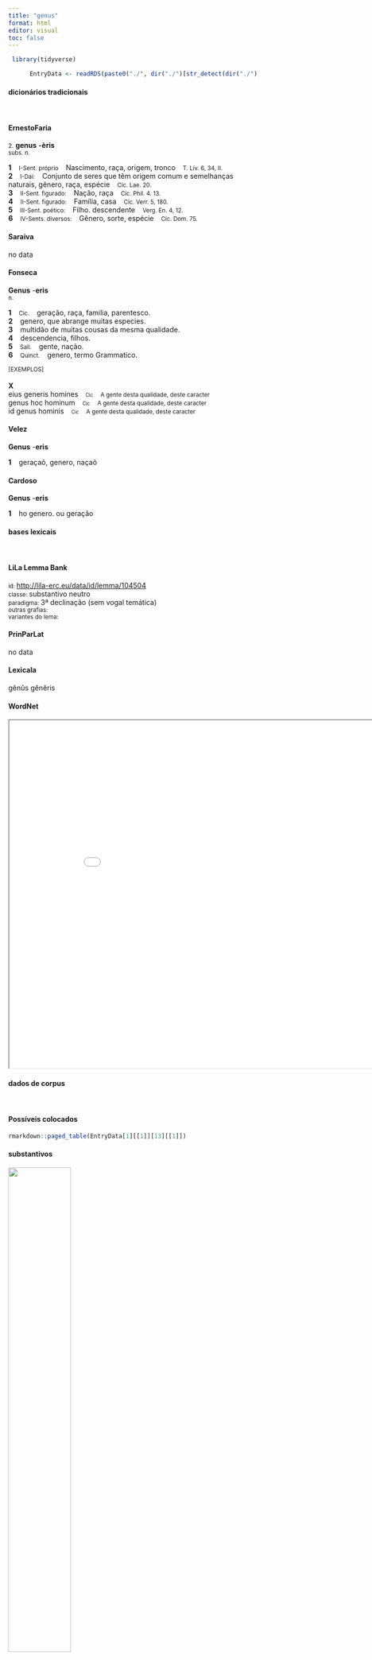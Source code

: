 ```yaml
---
title: "genus"
format: html
editor: visual
toc: false
---
```



```r
 library(tidyverse) 

      EntryData <- readRDS(paste0("./", dir("./")[str_detect(dir("./"), "_xx103-101-110-117-115xx_.rds")]))

```


#### dicionários tradicionais

&emsp;




::: panel-tabset

#### ErnestoFaria

<small>2.</small> <b>genus</b> <b>-èris</b> <br> <small>subs. n.</small> <br> <small></small>   <p> <b>1</b> &ensp; <small>I-Sent. próprio</small> &ensp; Nascimento, raça, origem, tronco &ensp; <small>T. Lív. 6, 34, II.</small> <br> <b>2</b> &ensp; <small>I-Daí:</small> &ensp; Conjunto de seres que têm origem comum e semelhanças naturais, gênero, raça, espécie &ensp; <small>Cíc. Lae. 20.</small> <br> <b>3</b> &ensp; <small>II-Sent. figurado:</small> &ensp; Nação, raça &ensp; <small>Cíc. Phil. 4. 13.</small> <br> <b>4</b> &ensp; <small>II-Sent. figurado:</small> &ensp; Família, casa &ensp; <small>Cíc. Verr. 5, 180.</small> <br> <b>5</b> &ensp; <small>III-Sent. poético:</small> &ensp; Filho. descendente &ensp; <small>Verg. En. 4, 12.</small> <br> <b>6</b> &ensp; <small>IV-Sents. diversos:</small> &ensp; Gênero, sorte, espécie &ensp; <small>Cíc. Dom. 75.</small> </p>




#### Saraiva

no data




#### Fonseca

<b>Genus</b> -<b>eris</b> <br> <small>n.</small>   <p> <b>1</b> &ensp; <small>Cic.</small> &ensp; geração, raça, familia, parentesco. <br> <b>2</b> &ensp; genero, que abrange muitas especies. <br> <b>3</b> &ensp; multidão de muitas cousas da mesma qualidade. <br> <b>4</b> &ensp; descendencia, filhos. <br> <b>5</b> &ensp; <small>Sall.</small> &ensp; gente, nação. <br> <b>6</b> &ensp; <small>Quinct.</small> &ensp; genero, termo Grammatico. </p>   <p><small>[EXEMPLOS]</small><br> <br><b>X</b><br>eius generis homines &ensp; <small><small>Cic</small></small> &ensp; <small>A gente desta qualidade, deste caracter</small> <br> genus hoc hominum &ensp; <small><small>Cic</small></small> &ensp; <small>A gente desta qualidade, deste caracter</small> <br> id genus hominis &ensp; <small><small>Cic</small></small> &ensp; <small>A gente desta qualidade, deste caracter</small> </p>




#### Velez

<b>Genus</b> -<b>eris</b>   <p> <b>1</b> &ensp; geraçaõ, genero, naçaõ </p>




#### Cardoso

<b>Genus</b> -<b>eris</b>   <p> <b>1</b> &ensp; ho genero. ou geração </p>


:::



#### bases lexicais

&emsp;






::: panel-tabset

#### LiLa Lemma Bank

<small> id: </small> <a href=' http://lila-erc.eu/data/id/lemma/104504 ' target="_blank"> http://lila-erc.eu/data/id/lemma/104504 </a> <br>
<small> classe: </small> substantivo neutro   <br>
<small> paradigma: </small> 3ª declinação (sem vogal temática) <br>
<small> outras grafias: </small>  <br>
<small> variantes do lema: </small>  <br>





#### PrinParLat

no data




#### Lexicala

gĕnŭs 
 gĕnĕris




#### WordNet

<iframe width='900' height='700' src='Media/Tree__xx103-101-110-117-115xx__sem_type_lexemes_pt.html'>

</iframe>


:::



#### dados de corpus

&emsp;




::: panel-tabset

#### Possíveis colocados

```r

rmarkdown::paged_table(EntryData[1][[1]][13][[1]])

```


#### substantivos

![](./Media/wordcloud__xx103-101-110-117-115xx__BY_collocate_scoreSUBST.webp){width=50% fig-alt='This chart plots collocate by scoreSUBST, for the headword genus here are all the values plotted: collocate: humanus; scoreSUBST: 0. collocate: homo; scoreSUBST: 3. collocate: mortalis; scoreSUBST: 2. collocate: oratio; scoreSUBST: 2. collocate: bellum; scoreSUBST: 2. collocate: nascor; scoreSUBST: 0. collocate: hic; scoreSUBST: 0. collocate: alter; scoreSUBST: 0. collocate: honor; scoreSUBST: 2. collocate: copia; scoreSUBST: 2. collocate: idem; scoreSUBST: 0. collocate: quisque; scoreSUBST: 0. collocate: uita; scoreSUBST: 2. collocate: unus; scoreSUBST: 0. collocate: mors; scoreSUBST: 2. collocate: omnis; scoreSUBST: 0. collocate: dico; scoreSUBST: 0. collocate: quis; scoreSUBST: 0. collocate: et; scoreSUBST: 0'}




#### adjetivos

![](./Media/wordcloud__xx103-101-110-117-115xx__BY_collocate_scoreADJ.webp){width=50% fig-alt='This chart plots collocate by scoreADJ, for the headword genus here are all the values plotted: collocate: humanus; scoreADJ: 4. collocate: homo; scoreADJ: 0. collocate: mortalis; scoreADJ: 0. collocate: oratio; scoreADJ: 0. collocate: bellum; scoreADJ: 0. collocate: nascor; scoreADJ: 0. collocate: hic; scoreADJ: 0. collocate: alter; scoreADJ: 0. collocate: honor; scoreADJ: 0. collocate: copia; scoreADJ: 0. collocate: idem; scoreADJ: 0. collocate: quisque; scoreADJ: 0. collocate: uita; scoreADJ: 0. collocate: unus; scoreADJ: 0. collocate: mors; scoreADJ: 0. collocate: omnis; scoreADJ: 0. collocate: dico; scoreADJ: 0. collocate: quis; scoreADJ: 0. collocate: et; scoreADJ: 0'}




#### verbos

![](./Media/wordcloud__xx103-101-110-117-115xx__BY_collocate_scoreVERBO.webp){width=50% fig-alt='This chart plots collocate by scoreVERBO, for the headword genus here are all the values plotted: collocate: humanus; scoreVERBO: 0. collocate: homo; scoreVERBO: 0. collocate: mortalis; scoreVERBO: 0. collocate: oratio; scoreVERBO: 0. collocate: bellum; scoreVERBO: 0. collocate: nascor; scoreVERBO: 2. collocate: hic; scoreVERBO: 0. collocate: alter; scoreVERBO: 0. collocate: honor; scoreVERBO: 0. collocate: copia; scoreVERBO: 0. collocate: idem; scoreVERBO: 0. collocate: quisque; scoreVERBO: 0. collocate: uita; scoreVERBO: 0. collocate: unus; scoreVERBO: 0. collocate: mors; scoreVERBO: 0. collocate: omnis; scoreVERBO: 0. collocate: dico; scoreVERBO: 1. collocate: quis; scoreVERBO: 0. collocate: et; scoreVERBO: 0'}




#### advérbios

![](./Media/wordcloud__xx103-101-110-117-115xx__BY_collocate_scoreADV.webp){width=50% fig-alt='This chart plots collocate by scoreADV, for the headword genus here are all the values plotted: collocate: humanus; scoreADV: 0. collocate: homo; scoreADV: 0. collocate: mortalis; scoreADV: 0. collocate: oratio; scoreADV: 0. collocate: bellum; scoreADV: 0. collocate: nascor; scoreADV: 0. collocate: hic; scoreADV: 0. collocate: alter; scoreADV: 0. collocate: honor; scoreADV: 0. collocate: copia; scoreADV: 0. collocate: idem; scoreADV: 0. collocate: quisque; scoreADV: 0. collocate: uita; scoreADV: 0. collocate: unus; scoreADV: 0. collocate: mors; scoreADV: 0. collocate: omnis; scoreADV: 0. collocate: dico; scoreADV: 0. collocate: quis; scoreADV: 0. collocate: et; scoreADV: 0'}




#### preposições e conjunções

![](./Media/wordcloud__xx103-101-110-117-115xx__BY_collocate_scoreFUNC.webp){width=50% fig-alt='This chart plots collocate by scoreFUNC, for the headword genus here are all the values plotted: collocate: humanus; scoreFUNC: 0. collocate: homo; scoreFUNC: 0. collocate: mortalis; scoreFUNC: 0. collocate: oratio; scoreFUNC: 0. collocate: bellum; scoreFUNC: 0. collocate: nascor; scoreFUNC: 0. collocate: hic; scoreFUNC: 0. collocate: alter; scoreFUNC: 0. collocate: honor; scoreFUNC: 0. collocate: copia; scoreFUNC: 0. collocate: idem; scoreFUNC: 0. collocate: quisque; scoreFUNC: 0. collocate: uita; scoreFUNC: 0. collocate: unus; scoreFUNC: 0. collocate: mors; scoreFUNC: 0. collocate: omnis; scoreFUNC: 0. collocate: dico; scoreFUNC: 0. collocate: quis; scoreFUNC: 0. collocate: et; scoreFUNC: 0'}


:::



::: panel-tabset

#### ExemplosTraduzidos

<p> alterum <b>genus</b> est equitum <br> <small> Caes.Gal.6.15.1 <br> A outra classe é a dos cavaleiros. <small> [JDD] </small> </small> </p>
; <p> <b>genus</b> hoc est voluptatis meae <br> <small> Cic.Att.1.9.2 <br> Este é meu gênero de prazer. <small> [JDD] </small> </small> </p>
; <p> sola ius aecum <b>generis</b> humani <br> <small> Sen.Ep.123.16 <br> O único direito igual do gênero humano. <small> [JDD] </small> </small> </p>
; <p> Italiam quaero patriam et <b>genus</b> ab Ioue summo <br> <small> Verg.A.1.380 <br> Busco a Itália, minha pátria, e minha raça provém do supremo Júpiter. <small> [JDD] </small> </small> </p>
; <p> nullo <b>genere</b> homines mollius moriuntur sed nec diutius <br> <small> Sen.Ep.30.4 <br> De nenhum outro modo os homens morrem mais docemente, mas nem com mais lentidão. <small> [JDD] </small> </small> </p>
; <p> quintum <b>genus</b> est parricidarum sicariorum denique omnium facinerosorum <br> <small> Cic.Catil.2.22.1 <br> O quinto tipo é o dos parricidas, dos assassinos, enfim, de todos os facínoras. <small> [JDD] </small> </small> </p>
; <p> quoniam de <b>genere</b> belli dixi nunc de magnitudine pauca dicam <br> <small> Cic.Man.20 <br> Visto que disse sobre o gênero dessa guerra, agora vou dizer umas poucas palavras sobre sua magnitude. <small> [JDD] </small> </small> </p>
; <p> sumptus unius <b>generis</b> obiectus est habitationis triginta milibus dixistis habitare <br> <small> Cic.Cael.17 <br> Gasto de um único tipo lhe foi imputado, o da moradia; dissestes que ele mora por trinta mil. <small> [JDD] </small> </small> </p>
; <p> sed cum eius <b>generis</b> copia deficit etiam ad innocentium supplicia descendunt <br> <small> Caes.Gal.6.16.5 <br> mas quando falta abundâcia desse tipo, descem até mesmo para os suplícios dos inocentes. <small> [JDD, de outra edição] </small> </small> </p>
; <p> quo de <b>genere</b> mortis difficile dictu est quid homines suspicentur uidetis <br> <small> Cic.Amici.12 <br> e desse tipo de morte é difícil falar; vedes o que os homens suspeitam. <small> [JDD] </small> </small> </p>
; <p> quo in <b>genere</b> maxime delectarunt duae fere eodem tempore abs te Buthroto datae <br> <small> Cic.Att.4.16.1 <br> Nesse tipo, me deleitaram principalmente duas entregues por ti quase ao mesmo tempo em Butroto. <small> [JDD] </small> </small> </p>
; <p> si <b>genus</b> humanum et mortalia temnitis arma at sperate deos memores fandi atque nefandi <br> <small> Verg.A.1.542 <br> Se desprezais a raça humana e as armas mortais, esperai ao menos que os deuses têm lembrança do bem e do mal. <small> [JDD] </small> </small> </p>
; <p> Mutandum tibi propositum est ut vitae <b>genus</b> , Intrare si Musarum limen cogitas . <br> <small> Phaed.3.pr <br> Deves mudar o propósito e o tipo de vida, se cogitas transpor o umbral das Musas. <small> [JDD, de outra edição] </small> </small> </p>
; <p> hominem petulantem modestum reddo non solum perpetua gravitate orationis sed etiam hoc <b>genere</b> dictorum <br> <small> Cic.Att.2.1.5 <br> Transformo o homem petulante em modesto não só com a perene gravidade de meu discurso, mas também com este tipo de palavras. <small> [JDD] </small> </small> </p>
; <p> in omni Gallia eorum hominum qui aliquo sunt numero atque honore <b>genera</b> sunt duo <br> <small> Caes.Gal.6.13.1 <br> Em toda Gália há duas classes desses homens que são de alguma importância e honra. <small> [JDD] </small> </small> </p>
; <p> Lucius Catilina nobili <b>genere</b> natus fuit magna ui et animi et corporis sed ingenio malo prauo que <br> <small> Sal.Cat.5.1 <br> Lúcio Catilina, nascido de nobre linhagem, foi de grande vigor tanto de espírito como de corpo, mas de caráter mau e depravado. <small> [JDD, de outra edição] </small> </small> </p>
; <p> neque ego nunc istius facta omnia enumerare conor neque opus est nec fieri ullo modo potest tantum unius cuiusque de uaria improbitate <b>generis</b> indicia apud uos et exempla profero <br> <small> Cic.Ver.2.4.49.9 <br> Eu nem tento enumerar agora todos os feitos desse sujeito, nem é necessário, nem pode de modo algum ser feito; somente apresento diante de vós as provas e os exemplos de cada um dos tipos de sua variada improbidade. <small> [JDD] </small> </small> </p>





#### Frequência por autor

![](./Media/barchart__xx103-101-110-117-115xx__lemma_BY_author_Frequencies.webp){width=50% fig-alt='This charts plots the frequency of lemma by author_Frequencies. The Suetonius subcorpus registers the highest normalized frequency, with the value of 22.05 and an absolute frequency of 2. The Tacitus subcorpus follows, with a normalized frequency of 3.43 and an absolute frequency of 1. the subcorpus with the least normalized frequency is Hieronymus with the normalized value of 2.25 and an absolute freqeuncy of 1. here are all the values: subcorpus: Caesar ; normalized frequency: 19 ; absolute frequency: 7.17576856258025. subcorpus: Cicero ; normalized frequency: 141 ; absolute frequency: 8.78373327352919. subcorpus: Horatius ; normalized frequency: 11 ; absolute frequency: 9.76822662285765. subcorpus: Ovidius ; normalized frequency: 10 ; absolute frequency: 17.1585449553878. subcorpus: Phaedrus ; normalized frequency: 10 ; absolute frequency: 15.181417944436. subcorpus: Sallustius ; normalized frequency: 11 ; absolute frequency: 10.2031351451628. subcorpus: Seneca ; normalized frequency: 42 ; absolute frequency: 7.83859950355536. subcorpus: Suetonius ; normalized frequency: 2 ; absolute frequency: 22.0507166482911. subcorpus: Tacitus ; normalized frequency: 1 ; absolute frequency: 3.43288705801579. subcorpus: Vergilius ; normalized frequency: 10 ; absolute frequency: 19.3050193050193. subcorpus: Hieronymus ; normalized frequency: 1 ; absolute frequency: 2.24668613794653'}




#### Frequência por gênero

![](./Media/barchart__xx103-101-110-117-115xx__lemma_BY_genre_Frequencies.webp){width=50% fig-alt='This charts plots the frequency of lemma by genre_Frequencies. The Poesia.épica subcorpus registers the highest normalized frequency, with the value of 19.31 and an absolute frequency of 10. The Poesia.didática subcorpus follows, with a normalized frequency of 16.96 and an absolute frequency of 20. the subcorpus with the least normalized frequency is Prosa.ficcional with the normalized value of 2.25 and an absolute freqeuncy of 1. here are all the values: subcorpus: Prosa.histórica ; normalized frequency: 33 ; absolute frequency: 8.03330168699335. subcorpus: Prosa.filosófica ; normalized frequency: 53 ; absolute frequency: 8.73132238348627. subcorpus: Prosa.oratória ; normalized frequency: 93 ; absolute frequency: 8.92917150730176. subcorpus: Prosa.epistolográfica ; normalized frequency: 24 ; absolute frequency: 6.35946898433981. subcorpus: Poesia.lírica ; normalized frequency: 11 ; absolute frequency: 9.25380667956591. subcorpus: Poesia.didática ; normalized frequency: 20 ; absolute frequency: 16.9649673424379. subcorpus: Poesia.trágica ; normalized frequency: 13 ; absolute frequency: 11.2925642807505. subcorpus: Poesia.épica ; normalized frequency: 10 ; absolute frequency: 19.3050193050193. subcorpus: Prosa.ficcional ; normalized frequency: 1 ; absolute frequency: 2.24668613794653'}




#### Frequência por século

![](./Media/barchart__xx103-101-110-117-115xx__lemma_BY_period_Frequencies.webp){width=50% fig-alt='This charts plots the frequency of lemma by period_Frequencies. The I.d.C. subcorpus registers the highest normalized frequency, with the value of 9.48 and an absolute frequency of 62. The I.a.C. subcorpus follows, with a normalized frequency of 8.94 and an absolute frequency of 192. the subcorpus with the least normalized frequency is IV.d.C. with the normalized value of 2.25 and an absolute freqeuncy of 1. here are all the values: subcorpus: I.a.C. ; normalized frequency: 192 ; absolute frequency: 8.93646730276937. subcorpus: I.d.C. ; normalized frequency: 62 ; absolute frequency: 9.48447299984702. subcorpus: II.d.C. ; normalized frequency: 3 ; absolute frequency: 7.85340314136126. subcorpus: IV.d.C. ; normalized frequency: 1 ; absolute frequency: 2.24668613794653'}


:::

